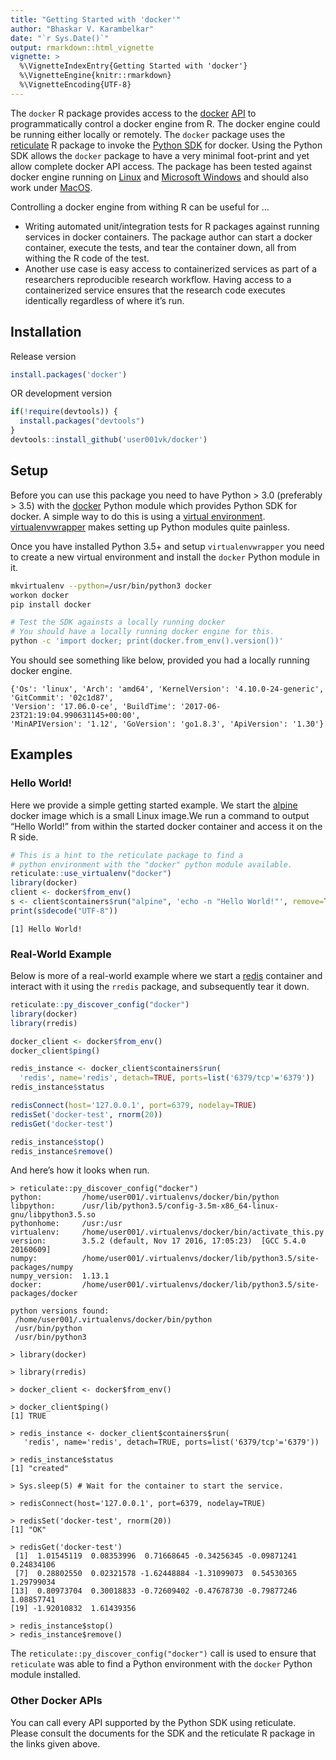 ```yaml
---
title: "Getting Started with 'docker'"
author: "Bhaskar V. Karambelkar"
date: "`r Sys.Date()`"
output: rmarkdown::html_vignette
vignette: >
  %\VignetteIndexEntry{Getting Started with 'docker'}
  %\VignetteEngine{knitr::rmarkdown}
  %\VignetteEncoding{UTF-8}
---
```


The `docker` R package provides access to the [docker](https://www.docker.com/) [API](https://docs.docker.com/engine/api/) to programmatically control a docker engine from R. The docker engine could be running either locally or remotely. The `docker` package uses the [reticulate](https://rstudio.github.io/reticulate/) R package to invoke the [Python SDK](https://docker-py.readthedocs.io/en/stable/) for docker. Using the Python SDK allows the `docker` package to have a very minimal foot-print and yet allow complete docker API access. The package has been tested against docker engine running on [Linux](https://www.docker.com/docker-ubuntu) and [Microsoft Windows](https://www.docker.com/docker-windows) and should also work under [MacOS](https://www.docker.com/docker-mac).

Controlling a docker engine from withing R can be useful for ...

- Writing automated unit/integration tests for R packages against running services in docker containers. The package author can start a docker container, execute the tests, and tear the container down, all from withing the R code of the test.
- Another use case is easy access to containerized services as part of a researchers reproducible research workflow. Having access to a containerized service ensures that the research code executes identically regardless of where it's run.

## Installation

Release version

```r
install.packages('docker')
```

OR development version

```r
if(!require(devtools)) {
  install.packages("devtools")
}
devtools::install_github('user001vk/docker')
```

## Setup

Before you can use this package you need to have Python > 3.0 (preferably > 3.5) with the [docker](https://docker-py.readthedocs.io/en/stable/index.html) Python module which provides Python SDK for docker. A simple way to do this is using a [virtual environment](http://docs.python-guide.org/en/latest/dev/virtualenvs/). [virtualenvwrapper](http://docs.python-guide.org/en/latest/dev/virtualenvs/#virtualenvwrapper) makes setting up Python modules quite painless.

Once you have installed Python 3.5+ and setup `virtualenvwrapper` you need to create a new virtual environment and install the `docker` Python module in it.

```bash
mkvirtualenv --python=/usr/bin/python3 docker
workon docker
pip install docker

# Test the SDK againsts a locally running docker
# You should have a locally running docker engine for this.
python -c 'import docker; print(docker.from_env().version())'
```

You should see something like below, provided you had a locally running docker engine.

```
{'Os': 'linux', 'Arch': 'amd64', 'KernelVersion': '4.10.0-24-generic', 'GitCommit': '02c1d87',
'Version': '17.06.0-ce', 'BuildTime': '2017-06-23T21:19:04.990631145+00:00',
'MinAPIVersion': '1.12', 'GoVersion': 'go1.8.3', 'ApiVersion': '1.30'}
```

## Examples

### Hello World!

Here we provide a simple getting started example. We start the [alpine](https://store.docker.com/images/alpine) docker image which is a small Linux image.We run a command to output "Hello World!" from within the started docker container and access it on the R side. 

```r
# This is a hint to the reticulate package to find a
# python environment with the "docker" python module available.
reticulate::use_virtualenv("docker")
library(docker)
client <- docker$from_env()
s <- client$containers$run("alpine", 'echo -n "Hello World!"', remove=TRUE)
print(s$decode("UTF-8"))
```

```
[1] Hello World!

```


### Real-World Example

Below is more of a real-world example where we start a [redis](https://redis.io/) container and interact with it using the `rredis` package, and subsequently tear it down.

```r
reticulate::py_discover_config("docker")
library(docker)
library(rredis)

docker_client <- docker$from_env()
docker_client$ping()

redis_instance <- docker_client$containers$run(
  'redis', name='redis', detach=TRUE, ports=list('6379/tcp'='6379'))
redis_instance$status

redisConnect(host='127.0.0.1', port=6379, nodelay=TRUE)
redisSet('docker-test', rnorm(20))
redisGet('docker-test')

redis_instance$stop()
redis_instance$remove()
```

And here's how it looks when run.

```
> reticulate::py_discover_config("docker")
python:         /home/user001/.virtualenvs/docker/bin/python
libpython:      /usr/lib/python3.5/config-3.5m-x86_64-linux-gnu/libpython3.5.so
pythonhome:     /usr:/usr
virtualenv:     /home/user001/.virtualenvs/docker/bin/activate_this.py
version:        3.5.2 (default, Nov 17 2016, 17:05:23)  [GCC 5.4.0 20160609]
numpy:          /home/user001/.virtualenvs/docker/lib/python3.5/site-packages/numpy
numpy_version:  1.13.1
docker:         /home/user001/.virtualenvs/docker/lib/python3.5/site-packages/docker

python versions found: 
 /home/user001/.virtualenvs/docker/bin/python
 /usr/bin/python
 /usr/bin/python3

> library(docker)

> library(rredis)

> docker_client <- docker$from_env()

> docker_client$ping()
[1] TRUE

> redis_instance <- docker_client$containers$run(
   'redis', name='redis', detach=TRUE, ports=list('6379/tcp'='6379'))

> redis_instance$status
[1] "created"

> Sys.sleep(5) # Wait for the container to start the service.

> redisConnect(host='127.0.0.1', port=6379, nodelay=TRUE)

> redisSet('docker-test', rnorm(20))
[1] "OK"

> redisGet('docker-test')
 [1]  1.01545119  0.08353996  0.71668645 -0.34256345 -0.09871241  0.24834106
 [7]  0.28802550  0.02321578 -1.62448884 -1.31099073  0.54530365  1.29799034
[13]  0.80973704  0.30018833 -0.72609402 -0.47678730 -0.79877246  1.08857741
[19] -1.92010832  1.61439356

> redis_instance$stop()
> redis_instance$remove()
```

The `reticulate::py_discover_config("docker")` call is used to ensure that `reticulate` was able to find a Python environment with the `docker` Python module installed.

### Other Docker APIs

You can call every API supported by the Python SDK using reticulate. Please consult the documents for the SDK and the reticulate R package in the links given above.


